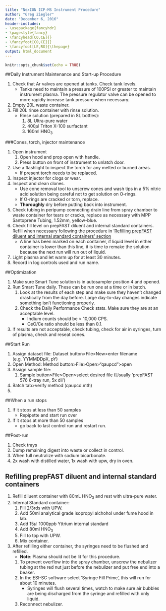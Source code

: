 ```yaml
---
title: "NexION ICP-MS Instrument Procedure"
author: "Greg Ziegler"
date: "December 6, 2016"
header-includes:
- \usepackage{fancyhdr}
- \pagestyle{fancy}
- \fancyhead[CO,CE]{}
- \fancyfoot[CO,CE]{}
- \fancyfoot[LE,RO]{\thepage}
output: html_document
---
```


```r
knitr::opts_chunk$set(echo = TRUE)
```

##Daily Instrument Maintenance and Start-up Procedure

1. Check that Ar valves are opened at tanks. Check tank levels.
    + Tanks need to maintain a pressure of 100PSI or greater to maintain instrument plasma. The pressure regulator valve can be opened to more rapidly increase tank pressure when necessary.
1. Empty 20L waste container.
1. Fill 20L rinse container with rinse solution.
    + Rinse solution (prepared in 8L bottles):
        1. 8L Ultra-pure water
        1. 400$\mu$l Triton X-100 surfactant
        1. 160ml HNO$_3$
        
###Cones, torch, injector maintenance

1. Open instrument
    1. Open hood and prop open with handle.
    1. Press button on front of instrument to unlatch door.
1. Use a flashlight to inspect the torch for any melted or burned areas.
    + If present torch needs to be replaced.
1. Inspect injector for clogs or wear.
1. Inspect and clean clones.
    + Use cone removal tool to unscrew cones and wash tips in a 5% nitric acid solution being careful not to get solution on O-rings.
    + If O-rings are cracked or torn, replace.
    + **Thoroughly** dry before putting back into instrument.
1. Check tubing in peripump connecting drain line from spray chamber to waste container for tears or cracks, replace as necessary with MPP Santoprene Tubing, 1.52mm, yellow-blue.
1. Check fill level on prepFAST diluent and internal standard containers. Refill when necessary following the procedure in '[Refilling prepFAST diluent and internal standard containers' section](#refill)
    + A line has been marked on each container, if liquid level in either container is lower than this line, it is time to remake the solution because the next run will run out of liquid.
1. Light plasma and let warm up for at least 30 minutes.
1. Record in log controls used and run name.

##Optimization

1. Make sure Smart Tune solution is in autosampler position 4 and opened.
1. Run Smart Tune daily. These can be run one at a time or in batch.
    1. Look at the results of each step and make sure they haven't changed drastically from the day before. Large day-to-day changes indicate something isn't functioning properly.
    1. Check the Daily Performance Check stats. Make sure they are at an acceptable level.
        + Indium counts should be > 10,000 CPS.
        + CeO/Ce ratio should be less than 0.1.
1. If results are not acceptable, check tubing, check for air in syringes, turn of plasma, check and reseat cones.

##Start Run

1. Assign dataset file: Dataset button>File>New>enter filename (e.g. YYMMDDpX, pY)
1. Open Method: Method button>File>Open>"qaupcd">open
1. Assign sample file:
    1. Sample button>File>Open>select desired file (Usually 'prepFAST 576 6-tray run, 5x dil')
1. Batch tab>verify method (qaupcd.mth)
1. 

##When a run stops

1. If it stops at less than 50 samples
    + Repipette and start run over
1. If it stops at more than 50 samples
    + go back to last control run and restart run.

##Post-run

1. Check trays 
1. Dump remaining digest into waste or collect in control.
1. When full neutralize with sodium bicarbonate.
1. 2x wash with distilled water, 1x wash with upw, dry in oven.

## Refilling prepFAST diluent and internal standard containers<a name="refill"/></a>

1. Refill diluent container with 80mL HNO$_3$ and rest with ultra-pure water.
1. Internal Standard container:
    1. Fill 2/3rds with UPW.
    1. Add 50ml analytical grade isopropyl alchohol under fume hood in lab.
    1. Add 15$\mu$l 1000ppb Yttrium internal standard
    1. Add 80ml HNO$_3$
    1. Fill to top with UPW.
    1. Mix container.
1. After refilling either container, the syringes need to be flushed and refilled.
    + **Note**: Plasma should not be lit for this procedure.
    1. To prevent overflow into the spray chamber, unscrew the nebulizer tubing at the red nut just before the nebulizer and put free end into a beaker.
    1. In the ESI-SC software select 'Syringe Fill Prime', this will run for about 10 minutes.
        + Syringes will flush several times, watch to make sure air bubbles are being discharged from the syringe and refilled with only liquid.
    1. Reconnect nebulizer.